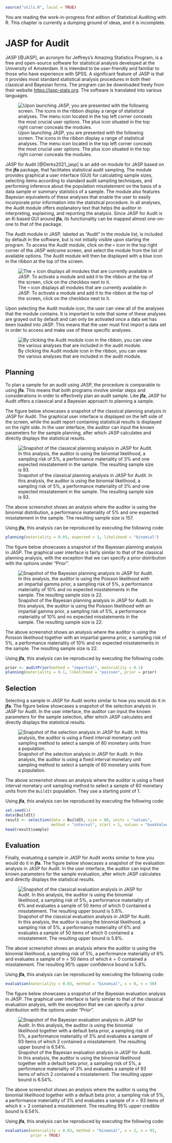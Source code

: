 ```r
source("utils.R", local = TRUE)
```

::: {.callout-note appearance="simple"}
You are reading the work-in-progress first edition of Statistical Auditing with
R. This chapter is currently a dumping ground of ideas, and it is incomplete.
:::

# JASP for Audit {#chap-jasp}

JASP [@JASP], an acronym for Jeffreys’s Amazing Statistics Program, is a free
and open-source software for statistical analysis developed at the University of
Amsterdam. It is intended to be user-friendly and familiar to those who have
experience with SPSS. A significant feature of JASP is that it provides most
standard statistical analysis procedures in both their classical and Bayesian
forms. The program can be downloaded freely from their website
[https://jasp-stats.org](https://jasp-stats.org). The software is translated
into various languages.

![Upon launching JASP, you are presented with the following screen. The icons in the ribbon display a range of statistical analyses. The menu icon located in the top left corner conceals the most crucial user options. The plus icon situated in the top right corner conceals the modules.](img/JASP_welcome.png){fig-align="center"}

JASP for Audit [@Derks2021_jasp] is an add-on module for JASP based on the
**jfa** package, that facilitates statistical audit sampling. The module
provides graphical a user interface (GUI) for calculating sample sizes,
selecting items according to standard audit sampling techniques, and performing
inference about the population misstatement on the basis of a data sample or
summary statistics of a sample. The module also features Bayesian equivalents of
these analyses that enable the user to easily incorporate prior information into
the statistical procedure. In all analyses, the Audit module offers explanatory
text that helps the auditor in interpreting, explaining, and reporting the
analysis. Since JASP for Audit is an R-based GUI around **jfa**, its
functionality can be mapped almost one-on-one to that of the package.

The Audit module in JASP, labeled as "Audit" in the module list, is included by
default in the software, but is not initially visible upon starting the program.
To access the Audit module, click on the `+` icon in the top right corner of the
JASP welcome screen, and select the module from the list of available options.
The Audit module will then be displayed with a blue icon in the ribbon at the
top of the screen.

![The `+` icon displays all modules that are currently available in JASP. To activate a module and add it to the ribbon at the top of the screen, click on the checkbox next to it.](img/JASP_modules.png){fig-align="center"}

Upon selecting the Audit module icon, the user can view all of the analyses that
the module contains. It is important to note that some of these analyses are
grayed out by default and can only be activated once a data set has been loaded
into JASP. This means that the user must first import a data set in order to
access and make use of these specific analyses.

![By clicking the Audit module icon in the ribbon, you can view the various analyses that are included in the audit module.](img/JASP_audit_module.png){fig-align="center"}

## Planning

To plan a sample for an audit using JASP, the procedure is comparable to using
**jfa**. This means that both programs involve similar steps and considerations
in order to effectively plan an audit sample. Like **jfa**, JASP for Audit
offers a classical and a Bayesian approach to planning a sample.

The figure below showcases a snapshot of the classical planning analysis in
JASP for Audit. The graphical user interface is displayed on the left side of
the screen, while the audit report containing statistical results is displayed
on the right side. In the user interface, the auditor can input the known
parameters for the sample planning, after which JASP calculates and directly
displays the statistical results.

![Snapshot of the classical planning analysis in JASP for Audit. In this analysis, the auditor is using the binomial likelihood, a sampling risk of 5%, a performance materiality of 3% and one expected misstatement in the sample. The resulting sample size is 93.](img/JASP_planning_classical.png){fig-align="center"}

The above screenshot shows an analysis where the auditor is using the binomial
distribution, a performance materiality of 5% and one expected misstatement in
the sample. The resulting sample size is 157.

Using **jfa**, this analysis can be reproduced by executing the following code:

```r
planning(materiality = 0.03, expected = 1, likelihood = "binomial")
```

The figure below showcases a snapshot of the Bayesian planning analysis in
JASP. The graphical user interface is fairly similar to that of the classical
planning analysis, with the exception that we can specify a prior distribution
with the options under "Prior".

![Snapshot of the Bayesian planning analysis in JASP for Audit. In this analysis, the auditor is using the Poisson likelihood with an impartial gamma prior, a sampling risk of 5%, a performance materiality of 10% and no expected misstatements in the sample. The resulting sample size is 22.](img/JASP_planning_bayesian.png){fig-align="center"}

The above screenshot shows an analysis where the auditor is using the Poisson
likelihood together with an impartial gamma prior, a sampling risk of 5%, a
performance materiality of 10% and no expected misstatements in the sample. The
resulting sample size is 22.

Using **jfa**, this analysis can be reproduced by executing the following code:

```r
prior <- auditPrior(method = "impartial", materiality = 0.1)
planning(materiality = 0.1, likelihood = "poisson", prior = prior)
```

## Selection

Selecting a sample in JASP for Audit works similar to how you would do it in
**jfa**. The figure below showcases a snapshot of the selection analysis in JASP
for Audit. In the user interface, the auditor can input the known parameters for
the sample selection, after which JASP calculates and directly displays the
statistical results.

![Snapshot of the selection analysis in JASP for Audit. In this analysis, the auditor is using a fixed interval monetary unit sampling method to select a sample of 60 monetary units from a population.](img/JASP_selection.png){fig-align="center"}

The above screenshot shows an analysis where the auditor is using a fixed
interval monetary unit sampling method to select a sample of 60 monetary units
from the `BuildIt` population. They use a starting point of 1.

Using **jfa**, this analysis can be reproduced by executing the following code:

```r
set.seed(1)
data(BuildIt)
result <- selection(data = BuildIt, size = 60, units = "values",
                    method = "interval", start = 1, values = "bookValue")
head(result$sample)
```

## Evaluation

Finally, evaluating a sample in JASP for Audit works similar to how you would do
it in **jfa**. The figure below showcases a snapshot of the evaluation analysis
in JASP for Audit. In the user interface, the auditor can input the known
parameters for the sample evaluation, after which JASP calculates and directly
displays the statistical results.

![Snapshot of the classical evaluation analysis in JASP for Audit. In this analysis, the auditor is using the binomial likelihood, a sampling risk of 5%, a performance materiality of 6% and evaluates a sample of 50 items of which 0 contained a misstatement. The resulting upper bound is 5.8%.](img/JASP_evaluation_classical.png){fig-align="center"}

The above screenshot shows an analysis where the auditor is using the binomial
likelihood, a sampling risk of 5%, a performance materiality of 6% and evaluates
a sample of $n = 50$ items of which $k = 0$ contained a misstatement. The
resulting 95% upper confidence bound is 5.8%.

Using **jfa**, this analysis can be reproduced by executing the following code:

```r
evaluation(materiality = 0.03, method = "binomial", x = 0, n = 50)
```

The figure below showcases a snapshot of the Bayesian evaluation analysis in
JASP. The graphical user interface is fairly similar to that of the classical
evaluation analysis, with the exception that we can specify a prior distribution
with the options under "Prior".

![Snapshot of the Bayesian evaluation analysis in JASP for Audit. In this analysis, the auditor is using the binomial likelihood together with a default beta prior, a sampling risk of 5%, a performance materiality of 3% and evaluates a sample of 93 items of which 2 contained a misstatement. The resulting upper bound is 6.54%.](img/JASP_evaluation_bayesian.png){fig-align="center"}

The above screenshot shows an analysis where the auditor is using the binomial
likelihood together with a default beta prior, a sampling risk of 5%, a
performance materiality of 3% and evaluates a sample of $n = 93$ items of which
$k = 2$ contained a misstatement. The resulting 95% upper credible bound is
6.54%.

Using **jfa**, this analysis can be reproduced by executing the following code:

```r
evaluation(materiality = 0.03, method = "binomial", x = 2, n = 93,
           prior = TRUE)
```
